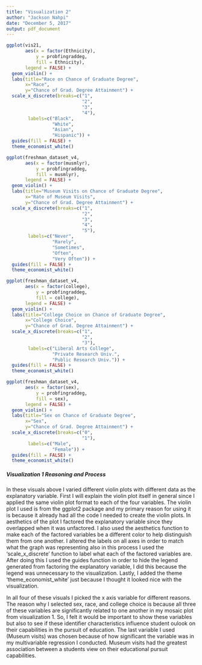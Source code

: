 ```yaml
---
title: "Visualization 2"
author: "Jackson Nahpi"
date: "December 5, 2017"
output: pdf_document
---
```

```r
ggplot(vis21, 
       aes(x = factor(Ethnicity), 
           y = probfingraddeg,
           fill = Ethnicity),
       legend = FALSE) +
  geom_violin() +
  labs(title="Race on Chance of Graduate Degree", 
       x="Race", 
       y="Chance of Grad. Degree Attainment") +
  scale_x_discrete(breaks=c("1",
                            "2",
                            "3",
                            "4"),
        labels=c("Black", 
                 "White", 
                 "Asian",
                 "Hispanic")) +
  guides(fill = FALSE) +
  theme_economist_white() 
```


```r
ggplot(freshman_dataset_v4, 
       aes(x = factor(musmlyr), 
           y = probfingraddeg,
           fill = musmlyr),
       legend = FALSE) +
  geom_violin() +
  labs(title="Museum Visits on Chance of Graduate Degree", 
       x="Rate of Museum Visits", 
       y="Chance of Grad. Degree Attainment") +
  scale_x_discrete(breaks=c("1",
                            "2",
                            "3",
                            "4",
                            "5"),
        labels=c("Never", 
                 "Rarely", 
                 "Sometimes",
                 "Often",
                 "Very Often")) +
  guides(fill = FALSE) +
  theme_economist_white()
```

```r
ggplot(freshman_dataset_v4, 
       aes(x = factor(college), 
           y = probfingraddeg,
           fill = college),
       legend = FALSE) +
  geom_violin() +
  labs(title="College Choice on Chance of Graduate Degree", 
       x="College Choice", 
       y="Chance of Grad. Degree Attainment") +
  scale_x_discrete(breaks=c("1",
                            "2",
                            "3"),
        labels=c("Liberal Arts College", 
                 "Private Research Univ.", 
                 "Public Research Univ.")) +
  guides(fill = FALSE) +
  theme_economist_white() 
```

```r
ggplot(freshman_dataset_v4, 
       aes(x = factor(sex), 
           y = probfingraddeg,
           fill = sex),
       legend = FALSE) +
  geom_violin() +
  labs(title="Sex on Chance of Graduate Degree", 
       x="Sex", 
       y="Chance of Grad. Degree Attainment") +
  scale_x_discrete(breaks=c("0",
                            "1"),
        labels=c("Male", 
                 "Female")) +
  guides(fill = FALSE) +
  theme_economist_white()
```



##### Visualization 1 Reasoning and Process

In these visuals above I varied different violin plots with different data as the explanatory variable. First I will explain the violin plot itself in general since I applied the same violin plot format to each of the four variables. The violin plot I used is from the ggplot2 package and my primary reason for using it is because it already had all the code I needed to create the violin plots. In aesthetics of the plot I factored the explanatory variable since they overlapped when it was unfactored. I also used the aesthetics function to make each of the factored variables be a different color to help distinguish them from one another. I altered the labels on all axes in order to match what the graph was representing also in this process I used the 'scale_x_discrete' function to label what each of the factored variables are. After doing this I used the guides function in order to hide the legend generated from factoring the explanatory variable, I did this because the legend was unnecessary to the visualization. Lastly, I added the theme 'theme_economist_white' just because I thought it looked nice with the visualization.


In all four of these visuals I picked the x axis variable for different reasons. The reason why I selected sex, race, and college choice is because all three of these variables are significantly related to one another in my mosaic plot from visualization 1. So, I felt it would be important to show these variables but also to see if these identifier characteristics influence student oulook on their capabilities in the pursuit of education. The last variable I used (Museum visits) was chosen because of how significant the variable was in my multivariable regression I conducted. Museum visits had the greatest association between a students view on their educational pursuit capabilities.
